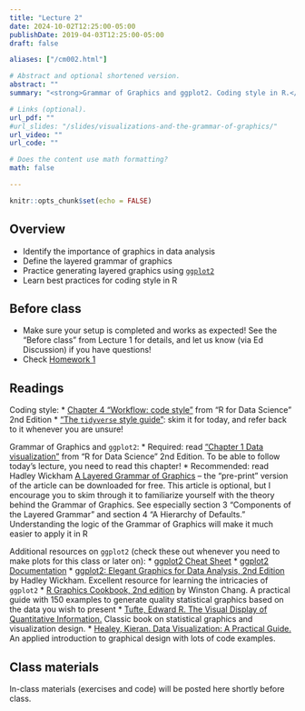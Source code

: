 ```yaml
---
title: "Lecture 2"
date: 2024-10-02T12:25:00-05:00
publishDate: 2019-04-03T12:25:00-05:00
draft: false

aliases: ["/cm002.html"]

# Abstract and optional shortened version.
abstract: ""
summary: "<strong>Grammar of Graphics and ggplot2. Coding style in R.</strong>"

# Links (optional).
url_pdf: ""
#url_slides: "/slides/visualizations-and-the-grammar-of-graphics/"
url_video: ""
url_code: ""

# Does the content use math formatting?
math: false

---
```


```r
knitr::opts_chunk$set(echo = FALSE)
```

## Overview

* Identify the importance of graphics in data analysis
* Define the layered grammar of graphics
* Practice generating layered graphics using [`ggplot2`](https://github.com/hadley/ggplot2)
* Learn best practices for coding style in R


## Before class

* Make sure your setup is completed and works as expected! See the "Before class" from Lecture 1 for details, and let us know (via Ed Discussion) if you have questions!
* Check [Homework 1](https://computing-soc-sci.netlify.app/homework/edit-readme/)


## Readings

Coding style:
* [Chapter 4 "Workflow: code style"](https://r4ds.hadley.nz/workflow-style) from "R for Data Science" 2nd Edition
* ["The `tidyverse` style guide"](https://style.tidyverse.org/index.html): skim it for today, and refer back to it whenever you are unsure!

Grammar of Graphics and `ggplot2`:
* Required: read ["Chapter 1 Data visualization"](https://r4ds.hadley.nz/data-visualize) from "R for Data Science" 2nd Edition. To be able to follow today's lecture, you need to read this chapter! 
* Recommended: read Hadley Wickham [A Layered Grammar of Graphics](https://vita.had.co.nz/papers/layered-grammar.html) -- the "pre-print" version of the article can be downloaded for free. This article is optional, but I encourage you to skim through it to familiarize yourself with the theory behind the Grammar of Graphics. See especially section 3 "Components of the Layered Grammar" and section 4 "A Hierarchy of Defaults." Understanding the logic of the Grammar of Graphics will make it much easier to apply it in R
    
Additional resources on `ggplot2` (check these out whenever you need to make plots for this class or later on):
* [ggplot2 Cheat Sheet](https://raw.githubusercontent.com/rstudio/cheatsheets/main/data-visualization.pdf)
* [ggplot2 Documentation](https://ggplot2.tidyverse.org/index.html)
* [ggplot2: Elegant Graphics for Data Analysis, 2nd Edition](https://ggplot2-book.org/) by Hadley Wickham. Excellent resource for learning the intricacies of `ggplot2`
* [R Graphics Cookbook, 2nd edition](https://r-graphics.org/) by Winston Chang. A practical guide with 150 examples to generate quality statistical graphics based on the data you wish to present
* [Tufte, Edward R. The Visual Display of Quantitative Information.](https://www.edwardtufte.com/tufte/books_vdqi) Classic book on statistical graphics and visualization design.
* [Healey, Kieran. Data Visualization: A Practical Guide.](https://socviz.co/) An applied introduction to graphical design with lots of code examples.


## Class materials

In-class materials (exercises and code) will be posted here shortly before class.

<!--
Run the code below in your console to download today’s materials: `usethis::use_course("css-materials/grammar-of-graphics")`[^local]
-->

<!--
More info
* [The Grammar of Graphics](/notes/grammar-of-graphics/)
Exercise solutions can be found [here](https://jrnold.github.io/r4ds-exercise-solutions/).
ggplot2:
* Why do we learn the `ggplot2` graphics library and not the base [`graphics`](https://cran.r-project.org/web/views/Graphics.html) system? David Robinson explains it well in [Don't teach built-in plotting to beginners (teach ggplot2)](http://varianceexplained.org/r/teach_ggplot2_to_beginners/), and follows up with a defense of `ggplot2` in [Why I use ggplot2](http://varianceexplained.org/r/why-I-use-ggplot2/)
-->

[^local]: If you are using R from your local machine: make sure you have installed "usethis" (see Lecture 1 footnote to install it) and  "gapminder" by typing `install.packages("gapminder")` in your console 
